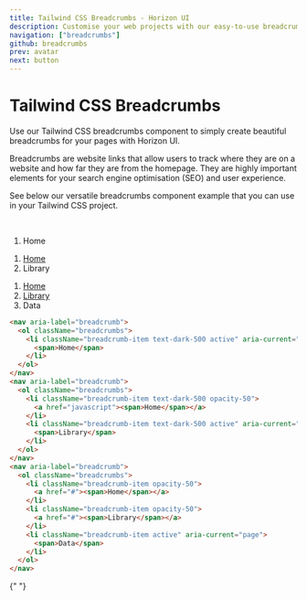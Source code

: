 ```yaml
---
title: Tailwind CSS Breadcrumbs - Horizon UI
description: Customise your web projects with our easy-to-use breadcrumbs component for Tailwind CSS using Material Design guidelines.
navigation: ["breadcrumbs"]
github: breadcrumbs
prev: avatar
next: button
---
```


# Tailwind CSS Breadcrumbs

Use our Tailwind CSS breadcrumbs component to simply create beautiful breadcrumbs for your pages with Horizon UI.

Breadcrumbs are website links that allow users to track where they are on a website and how far they are from the homepage. They are highly important elements for your search engine optimisation (SEO) and user experience.

See below our versatile breadcrumbs component example that you can use in your Tailwind CSS project.

<br />
<ComponentCard id='breadcrumbs'>
  <div className='text-left w-1/2'>
    <nav aria-label='breadcrumb'>
      <ol className='breadcrumbs'>
        <li
          className='breadcrumb-item text-dark-500 active'
          aria-current='page'>
          <span>Home</span>
        </li>
      </ol>
    </nav>
    <nav aria-label='breadcrumb'>
      <ol className='breadcrumbs'>
        <li className='breadcrumb-item text-dark-500 opacity-50'>
          <a href='javascript'>
            <span>Home</span>
          </a>
        </li>
        <li
          className='breadcrumb-item text-dark-500 active'
          aria-current='page'>
          <span>Library</span>
        </li>
      </ol>
    </nav>
    <nav aria-label='breadcrumb'>
      <ol className='breadcrumbs'>
        <li className='breadcrumb-item opacity-50'>
          <a href='#'>
            <span>Home</span>
          </a>
        </li>
        <li className='breadcrumb-item opacity-50'>
          <a href='#'>
            <span>Library</span>
          </a>
        </li>
        <li className='breadcrumb-item active' aria-current='page'>
          <span>Data</span>
        </li>
      </ol>
    </nav>
  </div>
</ComponentDemo>

```html showLineNumbers
<nav aria-label="breadcrumb">
  <ol className="breadcrumbs">
    <li className="breadcrumb-item text-dark-500 active" aria-current="page">
      <span>Home</span>
    </li>
  </ol>
</nav>
<nav aria-label="breadcrumb">
  <ol className="breadcrumbs">
    <li className="breadcrumb-item text-dark-500 opacity-50">
      <a href="javascript"><span>Home</span></a>
    </li>
    <li className="breadcrumb-item text-dark-500 active" aria-current="page">
      <span>Library</span>
    </li>
  </ol>
</nav>
<nav aria-label="breadcrumb">
  <ol className="breadcrumbs">
    <li className="breadcrumb-item opacity-50">
      <a href="#"><span>Home</span></a>
    </li>
    <li className="breadcrumb-item opacity-50">
      <a href="#"><span>Library</span></a>
    </li>
    <li className="breadcrumb-item active" aria-current="page">
      <span>Data</span>
    </li>
  </ol>
</nav>
```

{" "}
